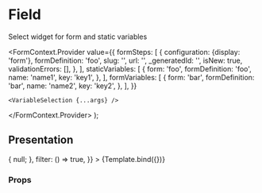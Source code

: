 


<Meta title="Form design/VariableSelection" component={VariableSelection} />

# Field

Select widget for form and static variables

  <FormContext.Provider
    value={{
      formSteps: [
        {
          configuration: {display: 'form'},
          formDefinition: 'foo',
          slug: '',
          url: '',
          _generatedId: '',
          isNew: true,
          validationErrors: [],
        },
      ],
      staticVariables: [
        {
          form: 'foo',
          formDefinition: 'foo',
          name: 'name1',
          key: 'key1',
        },
      ],
      formVariables: [
        {
          form: 'bar',
          formDefinition: 'bar',
          name: 'name2',
          key: 'key2',
        },
      ],
    }}
  >
    <VariableSelection {...args} />
  </FormContext.Provider>
);

## Presentation

<Canvas>
  <Story
    name="Default"
    args={{
      name: 'VariableSelection',
      value: 'foo',
      onChange: ({...args}) => {
        null;
      },
      filter: () => true,
    }}
  >
    {Template.bind({})}
  </Story>
</Canvas>

### Props

<ArgsTable story="Default" />
